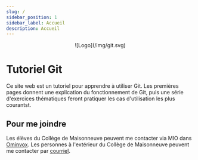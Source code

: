 ```yaml
---
slug: /
sidebar_position: 1
sidebar_label: Accueil
description: Accueil
---
```


<center>
  ![Logo](/img/git.svg)
</center> 

# Tutoriel Git

Ce site web est un tutoriel pour apprendre à utiliser Git. Les premières pages
donnent une explication du fonctionnement de Git, puis une série d'exercices
thématiques feront pratiquer les cas d'utilisation les plus courantst.

## Pour me joindre

Les élèves du Collège de Maisonneuve peuvent me contacter via MIO dans
[Ominvox](https://cmaisonneuve.omnivox.ca/). Les personnes à l'extérieur du
Collège de Maisonneuve peuvent me contacter par
[courriel](mailto:varchambaultbouffard@cmaisonneuve.qc.ca).
